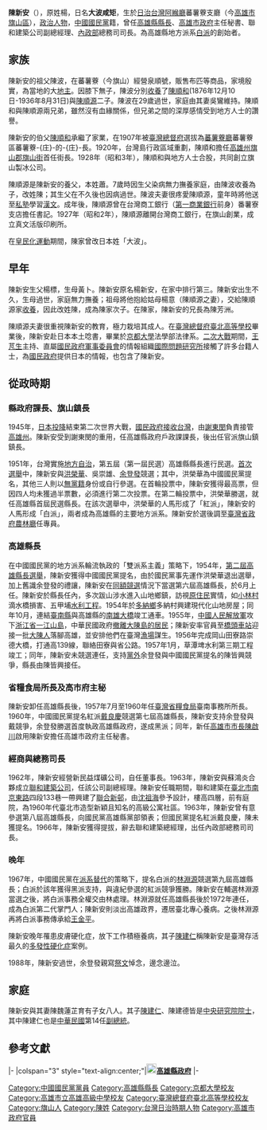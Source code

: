 {{Infobox_officeholder
| name = 陳新安
| image = 
| office = [[File:Kaohsiung_County_Emblem.svg|20px]][[高雄縣|高雄縣]]第2任[[高雄縣縣長|縣長]]
| term_start = 1954年6月2日
| term_end = 1957年6月2日
| predecessor = [[洪榮華|洪榮華]]
| successor = [[陳皆興|陳皆興]]
| sex = 男 
| nationality= {{JPN-EMP}}（1911年–1945年）<br>{{ROC}}（1945年–1988年）
| native place   =
| date of birth =1911年1月25日
| date of death =1988年（77歲）
| party = {{KMT}}
| place of birth = {{TWN-JPN}}[[阿緱廳|阿緱廳]]蕃薯藔支廳
| place of death = {{ROC|臺灣省}}[[高雄縣|高雄縣]][[旗山區|旗山鎮]]（今[[高雄市|高雄市]][[旗山區|旗山區]]）
| profession = 
| educate = 
*高雄州立高雄中學肄業
*臺北高等學校文科
*京都帝國大學文科法學士
| spouse = 陳魏蓮芷（日名 大波蓮子）{{R|:1}}<ref>{{Cite web|url=http://m.appledaily.com.tw/realtimenews/article/new/20151211/751331/|title=陳建仁重返兒時故鄉 國小當過棒球員|publisher=蘋果日報|date=2015-12-11}}</ref>
| children = 陳建榮、[[陳建仁|陳建仁]]、陳建德
| past = 
*高雄縣政府民政局戶政課課長
*高雄縣旗山鎮鎮長
*臺灣省政府農林廳專員
*高雄縣議員
*[[File:Kaohsiung_County_Emblem.svg|20px]]高雄縣第2屆縣長
*臺灣省政府糧食局臺南事務所所長
*旗山國中教師
*新民益煤礦公司董事長
*聯和建築公司副總經理
*內政部總務司司長
}}
'''陳新安'''（{{bd|1911年|1月25日|1988年||}}{{R|徐微欣}}），原姓楊，日名'''大波咸矩'''{{R|:1}}，生於[[日治台灣|日治台灣]][[阿緱廳|阿緱廳]]蕃薯藔支廳（今[[高雄市|高雄市]][[旗山區|旗山區]]），[[政治人物|政治人物]]，[[中國國民黨|中國國民黨]]籍，曾任[[高雄縣縣長|高雄縣縣長]]、[[高雄市政府|高雄市政府]]主任秘書、聯和建築公司副總經理、[[中華民國內政部|內政部]]總務司司長。為高雄縣地方派系[[臺灣地方派系#高雄市|白派]]的創始者。{{r|中央社|page=2}}

==家族==
陳新安的祖父陳波，在蕃薯藔（今旗山）經營泉順號，販售布匹等商品，家境殷實，為當地的大[[地主|地主]]。因膝下無子，陳波分別[[收養|收養]]了[[陳順和|陳順和]](1876年12月10日-1936年8月31日)與[[陳順源|陳順源]]二子。陳波在29歲過世，家庭由其妻吳鸞維持。陳順和與陳順源兩兄弟，雖然沒有血緣關係，但兄弟之間的深厚感情受到地方人士的讚譽{{r|曾茂源}}。

陳新安的伯父[[陳順和|陳順和]]承繼了家業，在1907年被[[臺灣總督府|臺灣總督府]]選拔為[[蕃薯藔廳|蕃薯藔廳]]蕃薯藔區蕃薯藔-{庄}-的-{庄}-長。1920年，台灣島行政區域重劃，陳順和擔任[[高雄州|高雄州]][[旗山郡|旗山郡]][[旗山街|旗山街]]首任街長。1928年（昭和3年），陳順和與地方人士合股，共同創立旗山製冰公司。{{r|曾茂源}}

陳順源是陳新安的養父，本姓蕭。7歲時因生父染病無力撫養家庭，由陳波收養為子，改姓陳；其生父在不久後也因病過世。陳波夫妻很疼愛陳順源，童年時將他送至[[私塾|私塾]]學習[[漢文|漢文]]。成年後，陳順源曾在台灣商工銀行（[[第一商業銀行|第一商業銀行]]前身）番薯寮支店擔任書記。1927年（昭和2年），陳順源離開台灣商工銀行，在旗山創業，成立真文活版印刷所。{{r|曾茂源}}

在[[皇民化運動|皇民化運動]]期間，陳家曾改日本姓「大波」。{{r|曾茂源}}

==早年==
陳新安生父楊標，生母黃卜。陳新安原名楊新安，在家中排行第三。陳新安出生不久，生母過世，家庭無力撫養；祖母將他抱給姑母楊意（陳順源之妻），交給陳順源家[[收養|收養]]，因此改姓陳，成為陳家次子。在陳家，陳新安的兄長為陳芳洲。

陳順源夫妻很重視陳新安的教育，極力栽培其成人。在[[臺灣總督府臺北高等學校|臺灣總督府臺北高等學校]]畢業後，陳新安赴日本本土唸書，畢業於[[京都大學|京都大學]]法學部法律系。[[二次大戰|二次大戰]]期間，[[王芃生|王芃生]]主持、直屬[[國民政府軍事委員會|國民政府軍事委員會]]的情報組織[[國際問題研究所|國際問題研究所]]接觸了許多台籍人士，為[[國民政府|國民政府]]提供日本的情報，也包含了陳新安。{{r|陈尔靖|page=482、488}}

==從政時期==
===縣政府課長、旗山鎮長===
1945年，[[日本投降|日本投降]]結束第二次世界大戰，[[國民政府接收台灣|國民政府接收台灣]]，由[[謝東閔_(台灣)|謝東閔]]負責接管[[高雄州|高雄州]]。陳新安受到謝東閔的重用，任高雄縣政府戶政課課長，後出任官派旗山鎮鎮長。

1951年，台灣實施[[地方自治|地方自治]]，第五屆（第一屆民選）高雄縣縣長進行民選。[[1950年－1951年中華民國縣市長選舉#高雄縣|首次選舉]]中，陳新安與[[洪榮華|洪榮華]]、吳崇雄、[[余登發|余登發]]競選；其中，洪榮華為中國國民黨提名，其他三人則以[[無黨籍|無黨籍]]身份或自行參選。在首輪投票中，陳新安獲得最高票，但因四人均未獲過半票數，必須進行第二次投票。在第二輪投票中，洪榮華勝選，就任高雄縣首屆民選縣長。{{r|彭瑞金|page=94、98}}在該次選舉中，洪榮華的人馬形成了「紅派」，陳新安的人馬形成「白派」，兩者成為高雄縣的主要地方派系。{{r|廖忠俊|page=178-179}}陳新安於選後調至[[臺灣省政府農林廳|臺灣省政府農林廳]]任專員。{{r|民聲日報19510630|page=5}}

===高雄縣長===
在中國國民黨的地方派系輪流執政的「雙派系主義」策略下，1954年，[[1954年中華民國縣市長選舉#高雄縣|第二屆高雄縣長選舉]]，陳新安獲得中國國民黨提名，由於國民黨事先運作洪榮華退出選舉，加上舊識余登發的禮讓，陳新安在[[同額競選|同額競選]]情況下當選第六屆高雄縣長，於6月上任。{{r|廖忠俊|封汉章|徐兆霖|戴寶村|page1=181|page2=170|page3=90|page4=73}}陳新安於縣長任內，多次跋山涉水進入山地鄉鎮，訪視[[原住民|原住民]]實情，如[[小林村|小林村]]滴水橋損害、五甲埔[[水利工程|水利工程]]。{{r|民聲日報19560818|page=5}}1954年於[[茂林區|多納鄉]]多納村興建現代化山地房屋{{r|聯合報19541205|page=5}}；同年10月，連結[[臺南縣|臺南縣]]與高雄縣的[[南雄大橋|南雄大橋]]竣工通車{{r|商工日報|page=3}}。1955年，[[中國人民解放軍|中國人民解放軍]]攻下[[浙江省|浙江省]][[一江山島|一江山島]]，中華民國政府[[大陳島撤退|撤離大陳島的居民]]；陳新安率官員至[[橋頭車站_(台灣)|橋頭車站]]迎接一批[[臺灣大陳人|大陳人]]落腳高雄，並安排他們在臺灣[[漁場|漁場]]謀生{{r|民聲日報19550223|page=3}}。1956年完成岡山田寮路崇德大橋，打通高139線，聯絡田寮與省公路。{{r|聯合報19560722|page=5}}1957年1月，草潭埤水利第三期工程竣工；{{r|陳治煊}}同年，陳新安未競選連任，支持[[黨外|黨外]]余登發與中國國民黨提名的陳皆興競爭，縣長由陳皆興接任。

===省糧食局所長及高市府主秘===
陳新安卸任高雄縣長後，1957年7月至1960年任[[臺灣省糧食局|臺灣省糧食局]]臺南事務所所長。{{r|中國日報|農糧署歷任首長|韓銘|page1=2|page3=高縣版6}}1960年，中國國民黨提名紅派[[戴良慶|戴良慶]]競選第七屆高雄縣長，陳新安支持余登發與戴競爭，余登發勝選首度執政高雄縣政府，遂成黑派；同年，新任[[高雄市市長|高雄市市長]][[陳啟川|陳啟川]]啟用陳新安擔任高雄市政府主任秘書。{{r|照史|薛湧|徐兆霖|page3=95、138}}

===經商與總務司長===
1962年，陳新安經營新民益煤礦公司，自任董事長。{{r|聯合報19660618|page=3}}1963年，陳新安與蘇鴻炎合夥成立[[聯和建築公司|聯和建築公司]]，任該公司副總經理。{{r|聯合報19660617|聯合報19660618|page1=3|page2=3}}陳新安任職期間，聯和建築在[[臺北市|臺北市]][[南京東路_(台北市)|南京東路]]四段133巷一帶興建了[[聯合新邨|聯合新邨]]，由[[沈祖海|沈祖海]]參予設計，樓高四層，前有庭院，為1960年代臺北市造型新穎且知名的高級公寓社區。1963年，陳新安曾有意參選第八屆高雄縣長，向國民黨高雄縣黨部領表{{r|鳳山一日電|page=6}}；但國民黨提名紅派戴良慶，陳未獲提名。1966年，陳新安獲得提拔，辭去聯和建築總經理，出任內政部總務司司長。{{r|中央社|page=2}}

===晚年===
1967年，中國國民黨在[[派系替代|派系替代]]的策略下，提名白派的[[林淵源|林淵源]]競選第九屆高雄縣長；白派於該年獲得黑派支持，與違紀參選的紅派競爭獲勝。陳新安在輔選林淵源當選之後，將白派事務全權交由林處理{{r|徐兆霖|page=139}}。林淵源就任高雄縣長後於1972年連任，成為白派第二代掌門人；陳新安則淡出高雄政界，遷居臺北專心養病{{r|呂雲騰1983|page=高縣版5}}。之後林淵源再將白派事務傳承給[[王金平|王金平]]{{r|徐兆霖|page=94}}。

陳新安晚年罹患皮膚硬化症，放下工作積極養病{{r|呂雲騰1987|page=高縣版6}}，其子[[陳建仁|陳建仁]]稱陳新安是臺灣存活最久的[[多發性硬化症|多發性硬化症]]案例。{{r|郭錦萍|page=A3}}

1988年，陳新安過世，余登發親寫[[祭文|祭文]]悼念，邊念邊泣。{{r|陳雅芃}}

==家庭==
陳新安與其妻陳魏蓮芷育有子女八人。其子[[陳建仁|陳建仁]]、陳建德皆是[[中央研究院院士|中央研究院院士]]，其中陳建仁也是[[中華民國|中華民國]]第14任[[中華民國副總統|副總統]]。

==參考文獻==

{{reflist|2|refs=

<!--論文-->
<ref name="徐兆霖">{{cite book|author1=徐兆霖|title=《高雄縣市合併改制對地方派系的影響》|url=http://handle.ncl.edu.tw/11296/ndltd/57627592799375975488|date=2011年|journal=國立政治大學國家發展研究所碩士論文}}</ref>

<!--書籍-->
<ref name="戴寶村">{{cite book|author=戴寶村|title=《臺灣全志，職官志》|date=2004年|publisher=國史館文獻館|isbn=9789570194401|url=https://books.google.com.tw/books?id=WhFLAQAAIAAJ}}</ref>
<ref name="照史">{{cite book|author=照史|title=《台灣地方人物評傳，高雄人物，第一輯》|date=1979年11月|publisher=勝夫書局|url=https://books.google.com.tw/books?hl=zh-TW&id=6ozTAAAAMAAJ}}</ref>
<ref name="廖忠俊">{{cite book|author=廖忠俊|title=《台灣地方派系及其主要領導人物》|url=https://books.google.com.tw/books?id=C6qBAAAAIAAJ&q|date=2000年|publisher=允晨文化|isbn=9789570329056}}</ref>
<ref name="彭瑞金">{{cite book|author=彭瑞金|title=《台灣野生的政治家:余登發》|url=https://books.google.com.tw/books?id=1kt9AAAAIAAJ&q|date=1995年|publisher=[[時報文化|時報文化]]}}</ref>
<ref name="封汉章">{{cite book|author=封汉章|title=《台湾四十年纪实》|url=https://books.google.com.tw/books?id=j0iBAAAAIAAJ|date=1992年|publisher=河北人民出版社|}}</ref>
<ref name="陈尔靖">{{cite book|author=陈尔靖|title=《王芃生與臺灣抗日志士》|url=https://books.google.com.tw/books?id=vNdnAAAAIAAJ|publisher=海峽學術出版社|date=2005年|isbn=9789867359315}}</ref>

<!--機關網站-->
<ref name="農糧署歷任首長">{{cite web|author=|title=〈歷任首長〉|publisher=行政院農業委員會農糧署網站|url=http://www.tnfd.gov.tw/index.php?code=list&ids=24|archiveurl=https://archive.is/20151119043441/http://www.tnfd.gov.tw/index.php?code=list&ids=24|archivedate=2015-11-19|deadurl=yes}}</ref>

<!--新聞報導-->
<ref name="中央社">{{cite news|author=中央社高雄四日電|title=〈陳新安將出任內政部總務司長〉|publisher=《[[聯合報|聯合報]]》|date=1966-06-05}}</ref>
<ref name="中國日報">{{cite news|author=高雄訊|title=〈陳新安繼任臺南糧食事務所長〉|publisher=《[[中國日報|中國日報]]》|date=1957-07-05}}</ref>
<ref name="商工日報">{{cite news|author=本報鳳山訊|title=〈南雄大橋工程完成昨舉行通車典禮並由高文瑞陳新安聯合剪彩〉|publisher=《商工日報》|date=1954-10-21}}</ref>
<ref name="民聲日報19510630">{{cite news|author=本報旗山訊|title=〈陳新安任新職旗山擧行歡送〉|publisher=《[[臺灣民聲日報|臺灣民聲日報]]》|date=1951-06-30}}</ref>
<ref name="民聲日報19550223">{{cite news|author=本報鳳山訊|title=〈接待大陳區義胞工作 高縣已佈署就緒 陳新安縣長昨向記者們稱 義民是農漁業增產生力軍〉|publisher=《[[臺灣民聲日報|臺灣民聲日報]]》|date=1955-02-23}}</ref>
<ref name="民聲日報19560818">{{cite news|author=本報鳳山訊|title=〈探求民隱明瞭山地實情 高雄縣太爺私訪，聽取地方意見決定重點〉|publisher=《[[臺灣民聲日報|臺灣民聲日報]]》|date=1956-08-18}}</ref>
<ref name="呂雲騰1983">{{cite news|author=呂雲騰|title=〈陳新安抱病返回鳳山 其行動引起政壇矚目〉|publisher=《[[聯合報|聯合報]]》|date=1983-05-01}}</ref>
<ref name="呂雲騰1987">{{cite news|author=呂雲騰|title=〈纏鬥病魔十六年 陳新安靠信心〉|publisher=《[[聯合報|聯合報]]》|date=1987-02-19  }}</ref>
<ref name="陳治煊">{{cite news|author=陳治煊|title=〈草潭埤水利第三期工程竣工典禮〉|agency=中央社|date=1957-01-16}}</ref>
<ref name="曾茂源">{{cite web|author=曾茂源|title=〈旗山街首任街長－陳順和先生軼事〉|publisher=旗山奇|url=http://www.chi-san-chi.com.tw/2culture/db/moa_yuen/soon_ho_chen/index.html|archiveurl=https://archive.is/20151119044117/http://www.chi-san-chi.com.tw/2culture/db/moa_yuen/soon_ho_chen/index.html|archivedate=2015-11-19|deadurl=yes}}</ref>
<ref name="郭錦萍">{{cite news|author=郭錦萍|title=〈陳建仁 首位無醫生背景的衛署長〉|publisher=《[[聯合報|聯合報]]》|date=2003-05-17 }}</ref>
<ref name="薛湧">{{cite news|author=薛湧|title=〈海外歸國僑團至高雄〉|agency=中央社|date=1960-10-13}}</ref>
<ref name="聯合報19541205">{{cite news|author=鳳山訊|title=〈高縣山地新屋 昨行落成禮 明窗淨几通風透光 陳新安縣長往主持〉|publisher=《[[聯合報|聯合報]]》|date=1954-12-05 }}</ref>
<ref name="聯合報19560722">{{cite news|author=高雄訊|title=〈高縣崇德大橋 昨行通車典禮 由陳新安縣長主持剪綵 岡山田寮間將暢通無阻〉|publisher=《[[聯合報|聯合報]]》|date=1956-07-22}}</ref>
<ref name="聯合報19660617">{{cite news|author=本報訊|title=〈空票遭罰款 捉放陳新安〉|publisher=《[[聯合報|聯合報]]》|date=1966-06-17}}</ref>
<ref name="聯合報19660618">{{cite news|author=本報訊|title=〈陳新安被羈 是受人之累 向法院提民事訴訟 要新民益公司還錢〉|publisher=《聯合報》|date=1966-06-18}}</ref>
<ref name="韓銘">{{cite news|author=韓銘|title=〈陳新安住岡山醫院治病 不啻為該院作義務宣傳 〉|publisher=《[[聯合報|聯合報]]》|date=1983-05-17}}</ref>
<ref name="鳳山一日電">{{cite news|author=本報鳳山一日電|title=〈競選下屆高縣長陳新安一馬當先〉|publisher=《[[徵信新聞報|徵信新聞報]]》|date=1963-10-24}}</ref>
<ref name="陳雅芃">{{cite news|url=http://www.appledaily.com.tw/appledaily/article/headline/20151123/36914730/|author1=陳雅芃、周昭平|title=〈英仁首度合體「找回人民信任」〉|publisher=《[[蘋果日報|蘋果日報]]》|date=2015-11-23|archiveurl=https://archive.is/20151123171210/http://www.appledaily.com.tw/appledaily/article/headline/20151123/36914730/|archivedate=2015-11-23|deadurl=yes}}</ref>
<ref name="徐微欣">{{cite news|author=徐微欣、吳杰澄|title=從政六年藍綠通吃！　陳建仁「學者綿羊」入世|url=http://news.tvbs.com.tw/politics/news-633881/|publisher=[[TVBS|TVBS]]|date=2016-01-07|accessdate=2016-01-07}}</ref>

<!--政府檔案-->
<ref name=":1">{{cite|author=臺灣省高雄縣政府民政局戶政課|title=〈電復陳新安等業經呈准回復原有姓名由〉|date=1948-12-10}}
{{Squote|高雄市政府公鑒：（中略）查陳新安於日政時代改用日名為大波咸矩其婦陳魏蓮芷改用日名為大波蓮子於民國卅四年九月卄四日呈准回復原有姓名相應電復查証為荷。高雄縣政府卅七亥<>民户}}</ref>
}}

{{start box}}
{{s-gov}}
|-
|colspan="3" style="text-align:center;"|'''[[File:Kaohsiung_County_Emblem.svg|20px]][[高雄縣|高雄縣政府]]'''
|-
{{s-before|[[洪榮華|洪榮華]]}}
{{s-title|[[高雄縣縣長|高雄縣縣長]]<br><small>第二屆民選縣長<br>1954年6月2日－1957年6月2日}}
{{s-after|[[陳皆興|陳皆興]]}}
{{end box}}
{{高雄縣縣長}}
{{Portal bar|台灣|高雄|政治|人物}}
[[Category:中國國民黨黨員|Category:中國國民黨黨員]]
[[Category:高雄縣縣長|Category:高雄縣縣長]]
[[Category:京都大學校友|Category:京都大學校友]]
[[Category:高雄市立高雄高級中學校友|Category:高雄市立高雄高級中學校友]]
[[Category:臺灣總督府臺北高等學校校友|Category:臺灣總督府臺北高等學校校友]]
[[Category:旗山人|Category:旗山人]]
[[Category:陳姓|Category:陳姓]]
[[Category:台灣日治時期人物|Category:台灣日治時期人物]]
[[Category:高雄市政府官員|Category:高雄市政府官員]]